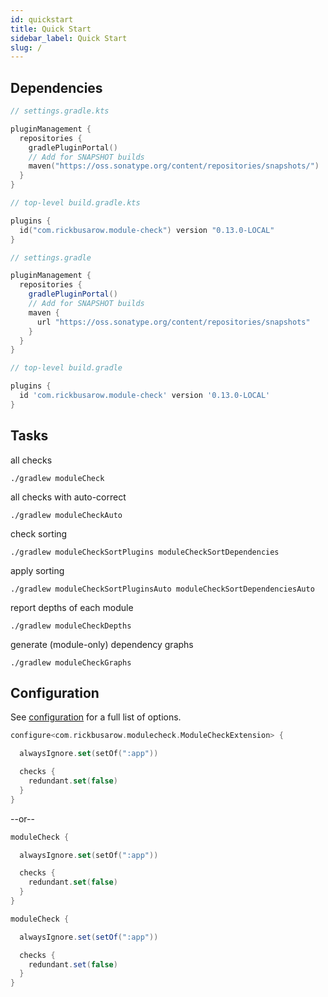 ```yaml
---
id: quickstart
title: Quick Start
sidebar_label: Quick Start
slug: /
---
```





## Dependencies

<Tabs>
   <TabItem value="Kotlin" default>

```kotlin
// settings.gradle.kts

pluginManagement {
  repositories {
    gradlePluginPortal()
    // Add for SNAPSHOT builds
    maven("https://oss.sonatype.org/content/repositories/snapshots/")
  }
}
```

<!--doks modulecheck-plugin:1-->
```kotlin
// top-level build.gradle.kts

plugins {
  id("com.rickbusarow.module-check") version "0.13.0-LOCAL"
}
```
<!--doks END-->

   </TabItem>

<TabItem value="Groovy">

```groovy
// settings.gradle

pluginManagement {
  repositories {
    gradlePluginPortal()
    // Add for SNAPSHOT builds
    maven {
      url "https://oss.sonatype.org/content/repositories/snapshots"
    }
  }
}
```

<!--doks modulecheck-plugin:1-->
```groovy
// top-level build.gradle

plugins {
  id 'com.rickbusarow.module-check' version '0.13.0-LOCAL'
}
```
<!--doks END-->

   </TabItem>
</Tabs>

## Tasks

all checks
```shell
./gradlew moduleCheck
```

all checks with auto-correct
```shell
./gradlew moduleCheckAuto
```

check sorting
```shell
./gradlew moduleCheckSortPlugins moduleCheckSortDependencies
```

apply sorting
```shell
./gradlew moduleCheckSortPluginsAuto moduleCheckSortDependenciesAuto
```

report depths of each module
```shell
./gradlew moduleCheckDepths
```

generate (module-only) dependency graphs
```shell
./gradlew moduleCheckGraphs
```

## Configuration

See [configuration](./configuration.mdx) for a full list of options.

<Tabs >

   <TabItem value="Kotlin" default>

```kotlin title="root/build.gradle.kts"
configure<com.rickbusarow.modulecheck.ModuleCheckExtension> {

  alwaysIgnore.set(setOf(":app"))

  checks {
    redundant.set(false)
  }
}
```

--or--

```kotlin title="root/build.gradle.kts"
moduleCheck {

  alwaysIgnore.set(setOf(":app"))

  checks {
    redundant.set(false)
  }
}
```

  </TabItem>

  <TabItem value="Groovy">

```groovy title="root/build.gradle"
moduleCheck {

  alwaysIgnore.set(setOf(":app"))

  checks {
    redundant.set(false)
  }
}
```

   </TabItem>
</Tabs>
